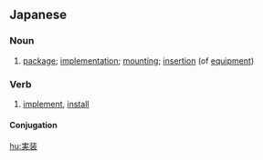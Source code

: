 ==Japanese==
{{ja-kanjitab|じつ|k1=じっ|そう|yomi=on}}

===Noun===
{{ja-noun|じっそう}}

# [[package]]; [[implementation]]; [[mounting]]; [[insertion]] (of [[equipment]])

===Verb===
{{ja-verb-suru|tr=trans|じっそう}}

# [[implement]], [[install]]

====Conjugation====
{{ja-suru|じっそう}}

[[hu:実装]]